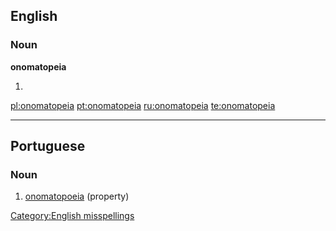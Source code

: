 ==English==

===Noun===
'''onomatopeia'''

# {{misspelling of|onomatopoeia}}

[[Category:English misspellings]]

[[pl:onomatopeia]]
[[pt:onomatopeia]]
[[ru:onomatopeia]]
[[te:onomatopeia]]

----
{{rfc-auto|sort languages}}
==Portuguese==
{{wikipedia|lang=pt}}

===Noun===
{{infl|pt|noun|g=f}}

# [[onomatopoeia]] (property)

{{tbot entry|Portuguese|onomatopoeia|2010|August|pt}}
